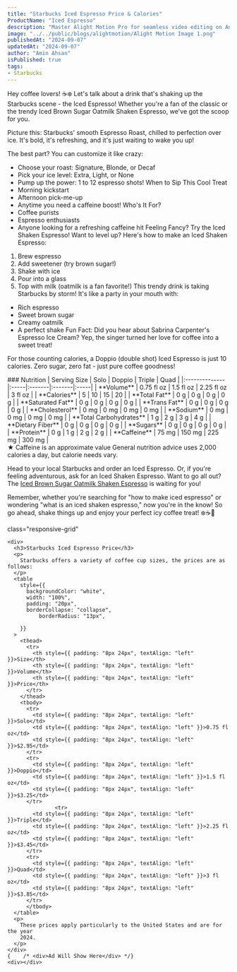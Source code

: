 ```yaml
---
title: "Starbucks Iced Espresso Price & Calories"
ProductName: "Iced Espresso" 
description: "Master Alight Motion Pro for seamless video editing on Android, iOS, and Tablets with our ultimate guide, unlocking advanced features and elevating your skills in 2024!"
image: "../../public/blogs/alightmotion/Alight Motion Image 1.png"
publishedAt: "2024-09-07"
updatedAt: "2024-09-07"
author: "Amin Ahsan"
isPublished: true
tags:
- Starbucks
---
```


Hey coffee lovers! ☕️❄️ Let's talk about a drink that's shaking up the Starbucks scene - the Iced Espresso! Whether you're a fan of the classic or the trendy Iced Brown Sugar Oatmilk Shaken Espresso, we've got the scoop for you.

Picture this: Starbucks' smooth Espresso Roast, chilled to perfection over ice. It's bold, it's refreshing, and it's just waiting to wake you up!

The best part? You can customize it like crazy:
- Choose your roast: Signature, Blonde, or Decaf
- Pick your ice level: Extra, Light, or None
- Pump up the power: 1 to 12 espresso shots!
When to Sip This Cool Treat
- Morning kickstart
- Afternoon pick-me-up
- Anytime you need a caffeine boost!
Who's It For?
- Coffee purists
- Espresso enthusiasts
- Anyone looking for a refreshing caffeine hit
Feeling Fancy? Try the Iced Shaken Espresso!
Want to level up? Here's how to make an Iced Shaken Espresso:
1. Brew espresso
2. Add sweetener (try brown sugar!)
3. Shake with ice
4. Pour into a glass
5. Top with milk (oatmilk is a fan favorite!)
This trendy drink is taking Starbucks by storm! It's like a party in your mouth with:
- Rich espresso
- Sweet brown sugar
- Creamy oatmilk
- A perfect shake
Fun Fact: Did you hear about Sabrina Carpenter's Espresso Ice Cream? Yep, the singer turned her love for coffee into a sweet treat!

For those counting calories, a Doppio (double shot) Iced Espresso is just 10 calories. Zero sugar, zero fat - just pure coffee goodness!

<div className="table-container">
  ### Nutrition
  | Serving Size  | Solo | Doppio | Triple | Quad |
  |:--------------|:-----|:-------|:-------|:-----|
  | **Volume**    | 0.75 fl oz | 1.5 fl oz | 2.25 fl oz | 3 fl oz |
  | **Calories**              | 5          | 10         | 15         | 20      |
  | **Total Fat**             | 0 g        | 0 g        | 0 g        | 0 g     |
  | **Saturated Fat**         | 0 g        | 0 g        | 0 g        | 0 g     |
  | **Trans Fat**             | 0 g        | 0 g        | 0 g        | 0 g     |
  | **Cholesterol**           | 0 mg       | 0 mg       | 0 mg       | 0 mg    |
  | **Sodium**                | 0 mg       | 0 mg       | 0 mg       | 0 mg    | 
  | **Total Carbohydrates**   | 1 g        | 2 g        | 3 g        | 4 g     |
  | **Dietary Fiber**         | 0 g        | 0 g        | 0 g        | 0 g     |
  | **Sugars**                | 0 g        | 0 g        | 0 g        | 0 g     |
  | **Protein**               | 0 g        | 1 g        | 2 g        | 2 g     |
  | **Caffeine**              | 75 mg      | 150 mg     | 225 mg     | 300 mg  |
</div>
★ Caffeine is an approximate value
General nutrition advice uses 2,000 calories a day, but calorie needs vary.

Head to your local Starbucks and order an Iced Espresso. Or, if you're feeling adventurous, ask for an Iced Shaken Espresso.
Want to go all out? The [Iced Brown Sugar Oatmilk Shaken Espresso](https://starbucks-menu-with-prices.net/iced-brown-sugar-oatmilk-shaken-espresso) is waiting for you!

Remember, whether you're searching for "how to make iced espresso" or wondering "what is an iced shaken espresso," now you're in the know! So go ahead, shake things up and enjoy your perfect icy coffee treat! ❄️☕️🥤 



 <style jsx>{`
  @media (min-width: 768px) {
    .responsive-grid {
      display: grid;
      grid-template-columns: 1fr 1fr;
    }
  }
`}</style>

<div
  style={{
    backgroundColor: "#cee3de",
    borderLeft: "3px solid #0c7556",
   padding: "20px",
    paddingTop: "13px", // Add padding to the top
        display: "grid",
        height: "fit-content",
      }} 
      
  class="responsive-grid"

>
    <div>
      <h3>Starbucks Iced Espresso Price</h3>
      <p>
        Starbucks offers a variety of coffee cup sizes, the prices are as follows:
      </p>
      <table
        style={{
          backgroundColor: "white",
          width: "100%",
          padding: "20px",
          borderCollapse: "collapse",
              borderRadius: "13px",
          
        }}
      >
        <thead>
          <tr>
            <th style={{ padding: "8px 24px", textAlign: "left" }}>Size</th>
            <th style={{ padding: "8px 24px", textAlign: "left" }}>Volume</th>
            <th style={{ padding: "8px 24px", textAlign: "left" }}>Price</th>
          </tr>
        </thead>
        <tbody>
          <tr>
            <td style={{ padding: "8px 24px", textAlign: "left" }}>Solo</td>
            <td style={{ padding: "8px 24px", textAlign: "left" }}>0.75 fl oz</td>
            <td style={{ padding: "8px 24px", textAlign: "left" }}>$2.95</td>
          </tr>
          <tr>
            <td style={{ padding: "8px 24px", textAlign: "left" }}>Doppio</td>
            <td style={{ padding: "8px 24px", textAlign: "left" }}>1.5 fl oz</td>
            <td style={{ padding: "8px 24px", textAlign: "left" }}>$3.25</td>
          </tr>
                   <tr>
            <td style={{ padding: "8px 24px", textAlign: "left" }}>Triple</td>
            <td style={{ padding: "8px 24px", textAlign: "left" }}>2.25 fl oz</td>
            <td style={{ padding: "8px 24px", textAlign: "left" }}>$3.45</td>
          </tr>
          <tr>
            <td style={{ padding: "8px 24px", textAlign: "left" }}>Quad</td>
            <td style={{ padding: "8px 24px", textAlign: "left" }}>3 fl oz</td>
            <td style={{ padding: "8px 24px", textAlign: "left" }}>$3.85</td>
          </tr>
          </tbody>
      </table>
      <p>
        These prices apply particularly to the United States and are for the year
        2024.
      </p>
    </div>
    {    /* <div>Ad Will Show Here</div> */}
    <div></div>
  </div>